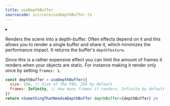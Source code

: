```yaml
---
title: useDepthBuffer
sourcecode: src/core/useDepthBuffer.ts
---
```


<Grid cols={4}>
  <li>
    <Codesandbox id="tx1pq" />
  </li>
</Grid>

Renders the scene into a depth-buffer. Often effects depend on it and this allows you to render a single buffer and share it, which minimizes the performance impact. It returns the buffer's `depthTexture`.

Since this is a rather expensive effect you can limit the amount of frames it renders when your objects are static. For instance making it render only once by setting `frames: 1`.

```jsx
const depthBuffer = useDepthBuffer({
  size: 256, // Size of the FBO, 256 by default
  frames: Infinity, // How many frames it renders, Infinity by default
})
return <SomethingThatNeedsADepthBuffer depthBuffer={depthBuffer} />
```
